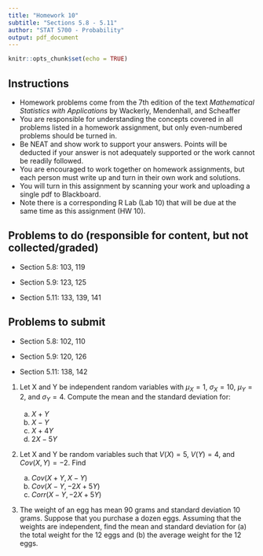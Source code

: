 ```yaml
---
title: "Homework 10"
subtitle: "Sections 5.8 - 5.11"
author: "STAT 5700 - Probability"
output: pdf_document
---
```


```r
knitr::opts_chunk$set(echo = TRUE)
```

## Instructions

- Homework problems come from the 7th edition of the text *Mathematical Statistics with Applications* by Wackerly, Mendenhall, and Scheaffer
- You are responsible for understanding the concepts covered in all problems listed in a homework assignment, but only even-numbered problems should be turned in. 
- Be NEAT and show work to support your answers. Points will be deducted if your answer is not adequately supported or the work cannot be readily followed. 
- You are encouraged to work together on homework assignments, but each person must write up and turn in their own work and solutions. 
- You will turn in this assignment by scanning your work and uploading a single pdf to Blackboard. 
- Note there is a corresponding R Lab (Lab 10) that will be due at the same time as this assignment (HW 10). 

## Problems to do (responsible for content, but not collected/graded)

+ Section 5.8: 103, 119

+ Section 5.9: 123, 125

+ Section 5.11: 133, 139, 141

## Problems to submit

+ Section 5.8: 102, 110

+ Section 5.9: 120, 126

+ Section 5.11: 138, 142

1. Let X and Y be independent random variables with $\mu_X = 1$, $\sigma_X = 10$, $\mu_Y = 2$, and $\sigma_Y = 4$. Compute the mean and the standard deviation for:
  
    a. $X + Y$
    b. $X - Y$
    c. $X +4Y$
    d. $2X - 5Y$

2. Let X and Y be random variables such that $V (X) = 5$, $V (Y ) = 4$, and $Cov(X, Y ) = -2$. Find
    a. $Cov(X + Y, X-Y )$
    b. $Cov(X-Y, -2X + 5Y )$
    c. $Corr(X-Y, -2X + 5Y )$

3. The weight of an egg has mean 90 grams and standard deviation 10 grams. Suppose that you
purchase a dozen eggs. Assuming that the weights are independent, find the mean and standard
deviation for (a) the total weight for the 12 eggs and (b) the average weight for the 12 eggs.